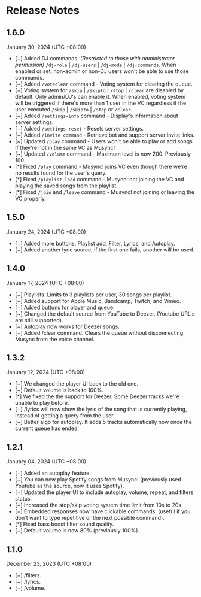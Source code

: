 # Release Notes 

## 1.6.0
January 30, 2024 (UTC +08:00)
- [+] Added DJ commands. *(Restricted to those with administrator permission)* `/dj-role` | `/dj-users` | `/dj-mode` | `/dj-commands`. When enabled or set, non-admin or non-DJ users won't be able to use those commands.
- [+] Added `/voteclear` command - Voting system for clearing the queue.
- [+] Voting system for `/skip` | `/skipto` | `/stop` | `/clear` are disabled by default. Only admin/DJ's can enable it. When enabled, voting system will be triggered if there's more than 1 user in the VC regardless if the user executed `/skip` | `/skipto` | `/stop` or `/clear`.
- [+] Added `/settings-info` command - Display's information about server settings.
- [+] Added `/settings-reset` - Resets server settings.
- [+] Added `/invite command` - Retrieve bot and support server invite links.
- [~] Updated `/play` command - Users won't be able to play or add songs if they're not in the same VC as Musync!
- [~] Updated `/volume` command - Maximum level is now 200. Previously 100.
- [*] Fixed `/play` command - Musync! joins VC even though there we're no results found for the user's query.
- [*] Fixed `/playlist-load` command - Musync! not joining the VC and playing the saved songs from the playlist.
- [*] Fixed `/join` and `/leave` command - Musync! not joining or leaving the VC properly.

## 1.5.0
January 24, 2024 (UTC +08:00)
- [+] Added more buttons: Playlist add, Filter, Lyrics, and Autoplay.
- [+] Added another lyric source, if the first one fails, another will be used.

## 1.4.0
January 17, 2024 (UTC +08:00)
- [+] Playlists. Limits to 3 playlists per user, 30 songs per playlist.
- [+] Added support for Apple Music, Bandcamp, Twitch, and Vimeo.
- [+] Added buttons for player and queue.
- [~] Changed the default source from YouTube to Deezer. (Youtube URL's are still supported).
- [+] Autoplay now works for Deezer songs.
- [+] Added /clear command. Clears the queue without disconnecting Musync from the voice channel.

## 1.3.2
January 12, 2024 (UTC +08:00)
- [+] We changed the player UI back to the old one.
- [+] Default volume is back to 100%.
- [*] We fixed the the support for Deezer. Some Deezer tracks we're unable to play before.
- [+] /lyrics will now show the lyric of the song that is currently playing, instead of getting a query from the user.
- [+] Better algo for autoplay. It adds 5 tracks automatically now once the current queue has ended.

## 1.2.1
January 04, 2024 (UTC +08:00)
- [+] Added an autoplay feature.
- [+] You can now play Spotify songs from Musync! (previously used Youtube as the source, now it uses Spotify).
- [+] Updated the player UI to include autoplay, volume, repeat, and filters status.
- [+] Increased the stop/skip voting system time limit from 10s to 20s.
- [+] Embedded responses now have clickable commands. (useful if you don't want to type repetitive or the next possible command).
- [*] Fixed bass boost filter sound quality.
- [+] Default volume is now 80% (previously 100%).

## 1.1.0
December 23, 2023 (UTC +08:00)
- [+] /filters.
- [+] /lyrics.
- [+] /volume.

